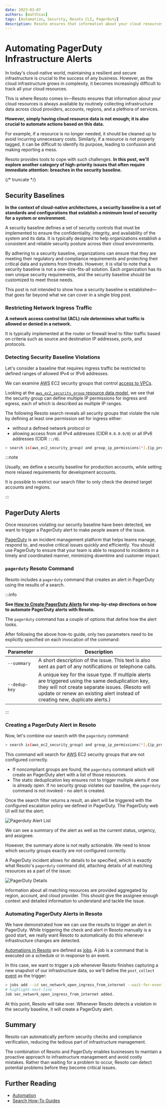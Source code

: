 ```yaml
---
date: 2023-03-07
authors: [matthias]
tags: [Automation, Security, Resoto CLI, PagerDuty]
description: Resoto ensures that information about your cloud resources is always available by routinely collecting infrastructure data across cloud providers, accounts, regions, and a plethora of services. However, simply having cloud resource data is not enough; it is also crucial to automate actions based on this data.
---
```


# Automating PagerDuty Infrastructure Alerts

In today's cloud-native world, maintaining a resilient and secure infrastructure is crucial to the success of any business. However, as the cloud infrastructure grows in complexity, it becomes increasingly difficult to track all your cloud resources.

This is where Resoto comes in—Resoto ensures that information about your cloud resources is always available by routinely collecting infrastructure data across cloud providers, accounts, regions, and a plethora of services.

**However, simply having cloud resource data is not enough; it is also crucial to automate actions based on this data.**

For example, if a resource is no longer needed, it should be cleaned up to avoid incurring unnecessary costs. Similarly, if a resource is not properly tagged, it can be difficult to identify its purpose, leading to confusion and making reporting a mess.

Resoto provides tools to cope with such challenges. **In this post, we'll explore another category of high-priority issues that often require immediate attention: breaches in the security baseline.**

{/* truncate */}

## Security Baselines

**In the context of cloud-native architectures, a security baseline is a set of standards and configurations that establish a minimum level of security for a system or environment.**

A security baseline defines a set of security controls that must be implemented to ensure the confidentiality, integrity, and availability of the system and its data. It is typically designed to help organizations establish a consistent and reliable security posture across their cloud environments.

By adhering to a security baseline, organizations can ensure that they are meeting their regulatory and compliance requirements and protecting their critical data and systems from threats. However, it is vital to note that a security baseline is not a one-size-fits-all solution. Each organization has its own unique security requirements, and the security baseline should be customized to meet those needs.

This post is not intended to show how a security baseline is established—that goes far beyond what we can cover in a single blog post.

### Restricting Network Ingress Traffic

**A network access control list (ACL) rule determines what traffic is allowed or denied in a network.**

It is typically implemented at the router or firewall level to filter traffic based on criteria such as source and destination IP addresses, ports, and protocols.

### Detecting Security Baseline Violations

Let's consider a baseline that requires ingress traffic be restricted to defined ranges of allowed IPv4 or IPv6 addresses.

We can examine <abbr title="Amazon Web Services">AWS</abbr> EC2 security groups that control [access to VPCs](https://docs.aws.amazon.com/vpc/latest/userguide/vpc-network-acls.html).

Looking at the [`aws_ec2_security_group` resource data model](/docs/reference/unified-data-model/aws#aws_ec2_security_group), we see that the security group can define multiple IP permissions for ingress and egress, each of which is described as multiple IP ranges.

The following Resoto search reveals all security groups that violate the rule by defining at least one permission set for ingress either:

- without a defined network protocol or
- allowing access from all IPv4 addresses (CIDR `0.0.0.0/0`) or all IPv6 addresses (CIDR `::/0`).

```bash
> search is(aws_ec2_security_group) and group_ip_permissions[*].{ip_protocol="-1" and (ip_ranges[*].cidr_ip="0.0.0.0/0" or ipv6_ranges[*].cidr_ipv6="::/0")}
```

:::note

Usually, we define a security baseline for production accounts, while setting more relaxed requirements for development accounts.

It is possible to restrict our search filter to only check the desired target accounts and regions.

:::

## PagerDuty Alerts

Once resources violating our security baseline have been detected, we want to trigger a PagerDuty alert to make people aware of the issue.

[PagerDuty](https://pagerduty.com) is an incident management platform that helps teams manage, respond to, and resolve critical issues quickly and efficiently. You should use PagerDuty to ensure that your team is able to respond to incidents in a timely and coordinated manner, minimizing downtime and customer impact.

### `pagerduty` Resoto Command

Resoto includes a `pagerduty` command that creates an alert in PagerDuty using the results of a search.

:::info

**See [How to Create PagerDuty Alerts](/docs/how-to-guides/alerting/create-pagerduty-alerts) for step-by-step directions on how to automate PagerDuty alerts with Resoto.**

The `pagerduty` command has a couple of options that define how the alert looks.

After following the above how-to guide, only two parameters need to be explicitly specified on each invocation of the command:

| Parameter | Description |
| --- | --- |
| `--summary` | A short description of the issue. This text is also sent as part of any notifications or telephone calls. |
| `--dedup-key` | A unique key for the issue type. If multiple alerts are triggered using the same deduplication key, they will not create separate issues. (Resoto will update or renew an existing alert instead of creating new, duplicate alerts.) |

:::

### Creating a PagerDuty Alert in Resoto

Now, let's combine our search with the `pagerduty` command:

```bash
> search is(aws_ec2_security_group) and group_ip_permissions[*].{ip_protocol="-1" and (ip_ranges[*].cidr_ip="0.0.0.0/0" or ipv6_ranges[*].cidr_ipv6="::/0")} | pagerduty --summary "Security groups allow ingress from 0.0.0.0/0 or ::/0 to any port." --dedup-key allow_ingress_from_internet_to_any_port
```

This command will search for <abbr title="Amazon Web Services">AWS</abbr> EC2 security groups that are not configured correctly.

- If noncompliant groups are found, the `pagerduty` command which will create an PagerDuty alert with a list of those resources.
- The static deduplication key ensures not to trigger multiple alerts if one is already open. If no security group violates our baseline, the `pagerduty` command is not invoked - no alert is created.

Once the search filter returns a result, an alert will be triggered with the configured escalation policy we defined in PagerDuty. The PagerDuty web UI will list the alert:

![Pagerduty Alert List](./img/pagerduty-alert-list.png)

We can see a summary of the alert as well as the current status, urgency, and assignee.

However, the summary alone is not really actionable. We need to know which security groups exactly are not configured correctly.

A PagerDuty incident allows for details to be specified, which is exactly what Resoto's `pagerduty` command did, attaching details of all matching resources as a part of the issue:

![PagerDuty Details](./img/pagerduty-details.png)

Information about all matching resources are provided aggregated by region, account, and cloud provider. This should give the assignee enough context and detailed information to understand and tackle the issue.

### Automating PagerDuty Alerts in Resoto

We have demonstrated how we can use the results to trigger an alert in PagerDuty. While triggering the check and alert in Resoto manually is a good start, we really want Resoto to automatically do this whenever infrastructure changes are detected.

[Automations in Resoto](/docs/concepts/automation) are defined as [jobs](/docs/concepts/automation#jobs). A job is a command that is executed on a schedule or in response to an event.

In this case, we want to trigger a job whenever Resoto finishes capturing a new snapshot of our infrastructure data, so we'll define the `post_collect` [event](/docs/reference/events) as the trigger:

```bash
> jobs add --id sec_network_open_ingress_from_internet --wait-for-event post_collect 'search is(aws_ec2_security_group) and group_ip_permissions[*].{ip_protocol="-1" and (ip_ranges[*].cidr_ip="0.0.0.0/0" or ipv6_ranges[*].cidr_ipv6="::/0") } | pagerduty --summary "Security groups allow ingress from 0.0.0.0/0 or ::/0 to any port." --dedup-key allow_ingress_from_internet_to_any_port'
# highlight-next-line
​Job sec_network_open_ingress_from_internet added.
```

At this point, Resoto will take over. Whenever Resoto detects a violation in the security baseline, it will create a PagerDuty alert.

## Summary

Resoto can automatically perform security checks and compliance verification, reducing the tedious part of infrastructure management.

The combination of Resoto and PagerDuty enables businesses to maintain a proactive approach to infrastructure management and avoid costly mistakes. Rather than waiting for a problem to occur, Resoto can detect potential problems before they become critical issues.

## Further Reading

- [Automation](/docs/concepts/automation)
- [Search How-To Guides](/docs/how-to-guides/search)

